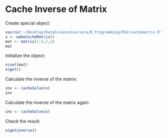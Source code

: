 Cache Inverse of Matrix
========================================================


Create special object:
```r
source('~/Desktop/DataScienceCoursera/R_Programming/PA2/cachematrix.R')
x <- makeCacheMatrix()
mat <- matrix(1:4,2,2)
mat
```


Initialize the object:
```r
x$set(mat)
x$get()
```


Calculate the inverse of the matrix:
```r
inv <- cacheSolve(x)
inv
```

Calculate the inverse of the matrix again:
```r
inv <- cacheSolve(x)
```

Check the result:
```r
x$getinverse()
```
